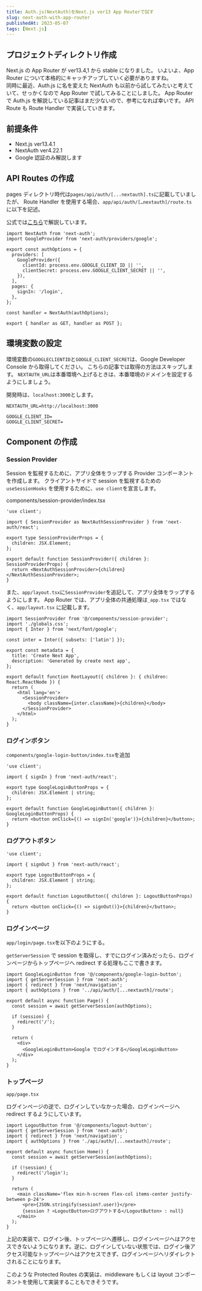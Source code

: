 ```yaml
---
title: Auth.js(NextAuth)をNext.js ver13 App Routerで試す
slug: next-auth-with-app-router
publishedAt: 2023-05-07
tags: [Next.js]
---
```


## プロジェクトディレクトリ作成

Next.js の App Router が ver13.4,1 から stable になりました。
いよいよ、App Router について本格的にキャッチアップしていく必要がありますね。<br>
同時に最近、Auth.js に名を変えた NextAuth も以前から試してみたいと考えていて、せっかくなので App Router で試してみることにしました。
App Router で Auth.js を解説している記事はまだ少ないので、参考になれば幸いです。
API Route も Route Handler で実装していきます。

## 前提条件

- Next.js ver13.4.1
- NextAuth ver4.22.1
- Google 認証のみ解説します

## API Routes の作成

pages ディレクトリ時代は`pages/api/auth/[...nextauth].ts`に記載していましたが、
Route Handler を使用する場合、`app/api/auth/[…nextauth]/route.ts`に以下を記述。

公式では[こちら](https://next-auth.js.org/configuration/initialization#route-handlers-app)で解説しています。

```tsx
import NextAuth from 'next-auth';
import GoogleProvider from 'next-auth/providers/google';

export const authOptions = {
  providers: [
    GoogleProvider({
      clientId: process.env.GOOGLE_CLIENT_ID || '',
      clientSecret: process.env.GOOGLE_CLIENT_SECRET || '',
    }),
  ],
  pages: {
    signIn: '/login',
  },
};

const handler = NextAuth(authOptions);

export { handler as GET, handler as POST };
```

## 環境変数の設定

環境変数の`GOOGLECLIENTID`と`GOOGLE_CLIENT_SECRET`は、Google Developer Console から取得してください。
こちらの記事では取得の方法はスキップします。
`NEXTAUTH_URL`は本番環境へ上げるときは、本番環境のドメインを設定するようにしましょう。

開発時は、`localhost:3000`とします。

```
NEXTAUTH_URL=http://localhost:3000

GOOGLE_CLIENT_ID=
GOOGLE_CLIENT_SECRET=
```

## Component の作成

### Session Provider

Session を監視するために、アプリ全体をラップする Provider コンポーネントを作成します。
クライアントサイドで session を監視するための `useSessionHooks` を使用するために、`use client`を宣言します。

components/session-provider/index.tsx

```tsx
'use client';

import { SessionProvider as NextAuthSessionProvider } from 'next-auth/react';

export type SessionProviderProps = {
  children: JSX.Element;
};

export default function SessionProvider({ children }: SessionProviderProps) {
  return <NextAuthSessionProvider>{children}</NextAuthSessionProvider>;
}
```

また、`app/layout.tsx`に`SessionProvider`を追記して、アプリ全体をラップするようにします。
App Router では、アプリ全体の共通処理は`_app.tsx` ではなく、`app/layout.tsx` に記載します。

```tsx
import SessionProvider from '@/components/session-provider';
import './globals.css';
import { Inter } from 'next/font/google';

const inter = Inter({ subsets: ['latin'] });

export const metadata = {
  title: 'Create Next App',
  description: 'Generated by create next app',
};

export default function RootLayout({ children }: { children: React.ReactNode }) {
  return (
    <html lang='en'>
      <SessionProvider>
        <body className={inter.className}>{children}</body>
      </SessionProvider>
    </html>
  );
}
```

### ログインボタン

`components/google-login-button/index.tsx`を追加

```tsx
'use client';

import { signIn } from 'next-auth/react';

export type GoogleLoginButtonProps = {
  children: JSX.Element | string;
};

export default function GoogleLoginButton({ children }: GoogleLoginButtonProps) {
  return <button onClick={() => signIn('google')}>{children}</button>;
}
```

### ログアウトボタン

```tsx
'use client';

import { signOut } from 'next-auth/react';

export type LogoutButtonProps = {
  children: JSX.Element | string;
};

export default function LogoutButton({ children }: LogoutButtonProps) {
  return <button onClick={() => signOut()}>{children}</button>;
}
```

### ログインページ

`app/login/page.tsx`を以下のようにする。

`getServerSession` で session を取得し、すでにログイン済みだったら、ログインページからトップページへ redirect する処理もここで書きます。

```tsx
import GoogleLoginButton from '@/components/google-login-button';
import { getServerSession } from 'next-auth';
import { redirect } from 'next/navigation';
import { authOptions } from '../api/auth/[...nextauth]/route';

export default async function Page() {
  const session = await getServerSession(authOptions);

  if (session) {
    redirect('/');
  }

  return (
    <div>
      <GoogleLoginButton>Google でログインする</GoogleLoginButton>
    </div>
  );
}
```

### トップページ

`app/page.tsx`

ログインページの逆で、ログインしていなかった場合、ログインページへ redirect するようにしています。

```tsx
import LogoutButton from '@/components/logout-button';
import { getServerSession } from 'next-auth';
import { redirect } from 'next/navigation';
import { authOptions } from './api/auth/[...nextauth]/route';

export default async function Home() {
  const session = await getServerSession(authOptions);

  if (!session) {
    redirect('/login');
  }

  return (
    <main className='flex min-h-screen flex-col items-center justify-between p-24'>
      <pre>{JSON.stringify(session?.user)}</pre>
      {session ? <LogoutButton>ログアウトする</LogoutButton> : null}
    </main>
  );
}
```

上記の実装で、ログイン後、トップページへ遷移し、ログインページへはアクセスできないようになります。逆に、ログインしていない状態では、ログイン後アクセス可能なトップページへはアクセスできず、ログインページへリダイレクトされることになります。

このような Protected Routes の実装は、middleware もしくは layout コンポーネントを使用して実装することもできそうです。
